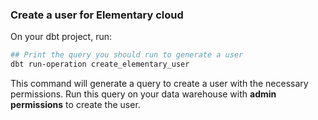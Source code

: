 ### Create a user for Elementary cloud

On your dbt project, run:

```bash
## Print the query you should run to generate a user
dbt run-operation create_elementary_user
```

This command will generate a query to create a user with the necessary permissions. Run this query on your data warehouse with **admin permissions** to create the user.

<Snippet file="cloud/integrations/permissions-and-security.mdx" />
